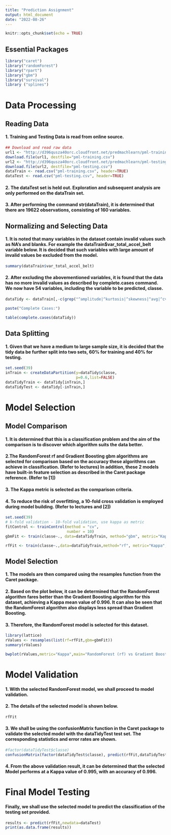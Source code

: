 ---
title: "Prediction Assignment"
output: html_document
date: "2022-08-26"
---

```{r setup, include=FALSE}
knitr::opts_chunk$set(echo = TRUE)
```

## Essential Packages

```{r}
library("caret")
library("randomForest")
library("rpart")
library("gbm")
library("survival")
library ("splines")
```

# Data Processing

## Reading Data

#### 1. Training and Testing Data is read from online source.

```{r}
## Download and read raw data
url1 <- "http://d396qusza40orc.cloudfront.net/predmachlearn/pml-training.csv"
download.file(url1, destfile="pml-training.csv")
url2 <- "http://d396qusza40orc.cloudfront.net/predmachlearn/pml-testing.csv"
download.file(url2, destfile="pml-testing.csv")
dataTrain <- read.csv("pml-training.csv", header=TRUE)
dataTest <- read.csv("pml-testing.csv", header=TRUE)
```

#### 2. The dataTest set is held out. Exploration and subsequent analysis are only performed on the dataTrain set.

#### 3. After performing the command str(dataTrain), it is determined that there are 19622 observations, consisting of 160 variables.

## Normalizing and Selecting Data

#### 1. It is noted that many variables in the dataset contain invalid values such as NA's and blanks. For example the dataTrain\$var_total_accel_belt variable below. It is decided that such variables with large amount of invalid values be excluded from the model.

```{r}
summary(dataTrain$var_total_accel_belt)
```

#### 2. After excluding the abovementioned variables, it is found that the data has no more invalid values as described by complete.cases command. We now have 54 variables, including the variable to be predicted, classe.

```{r}
dataTidy <- dataTrain[,-c(grep("^amplitude|^kurtosis|^skewness|^avg|^cvtd_timestamp|^max|^min|^new_window|^raw_timestamp|^stddev|^var|^user_name|X",names(dataTrain)))]

paste("Complete Cases:")
```

```{r}
table(complete.cases(dataTidy))
```

## Data Splitting

#### 1. Given that we have a medium to large sample size, it is decided that the tidy data be further split into two sets, 60% for training and 40% for testing.

```{r}
set.seed(39)
inTrain <- createDataPartition(y=dataTidy$classe,
                               p=0.6,list=FALSE)
dataTidyTrain <- dataTidy[inTrain,]
dataTidyTest <- dataTidy[-inTrain,]
```

# Model Selection

## Model Comparison

#### 1. It is determined that this is a classification problem and the aim of the comparison is to discover which algorithm suits the data better.

#### 2.The RandomForest rf and Gradient Boosting gbm algorithms are selected for comparison based on the accuracy these algorithms can achieve in classification. (Refer to lectures) In addition, these 2 models have built-in feature selection as described in the Caret package reference. (Refer to [1])

#### 3. The Kappa metric is selected as the comparison criteria.

#### 4. To reduce the risk of overfitting, a 10-fold cross validation is employed during model building. (Refer to lectures and [2])

```{r}
set.seed(39)
# k-fold validation - 10-fold validation, use kappa as metric
fitControl <- trainControl(method = "cv",
                           number = 10)
gbmFit <- train(classe~., data=dataTidyTrain, method="gbm", metric="Kappa", trControl=fitControl,verbose=FALSE)
```

```{r}
rfFit <- train(classe~.,data=dataTidyTrain,method="rf", metric="Kappa", trControl=fitControl)
```

## Model Selection

#### 1. The models are then compared using the resamples function from the Caret package.

#### 2. Based on the plot below, it can be determined that the RandomForest algorithm fares better than the Gradient Boosting algorithm for this dataset, achieving a Kappa mean value of 0.996. It can also be seen that the RandomForest algorithm also displays less spread than Gradient Boosting.

#### 3. Therefore, the RandomForest model is selected for this dataset.

```{r}
library(lattice)
rValues <- resamples(list(rf=rfFit,gbm=gbmFit))
summary(rValues)
```

```{r}
bwplot(rValues,metric="Kappa",main="RandomForest (rf) vs Gradient Boosting (gbm)")
```

# Model Validation

#### 1. With the selected RandomForest model, we shall proceed to model validation.

#### 2. The details of the selected model is shown below.

```{r}
rfFit
```

#### 3. We shall be using the confusionMatrix function in the Caret package to validate the selected model with the dataTidyTest test set. The corresponding statistics and error rates are shown.

```{r}
#factor(dataTidyTest$classe)
confusionMatrix(factor(dataTidyTest$classe), predict(rfFit,dataTidyTest))
```

#### 4. From the above validation result, it can be determined that the selected Model performs at a Kappa value of 0.995, with an accuracy of 0.996.

# Final Model Testing

#### Finally, we shall use the selected model to predict the classification of the testing set provided.

```{r}
results <- predict(rfFit,newdata=dataTest)
print(as.data.frame(results))
```

```{r}

```

